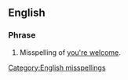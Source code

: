 ==English==

===Phrase===
{{head|en|phrase}}

# Misspelling of [[you're welcome]].

[[Category:English misspellings]]